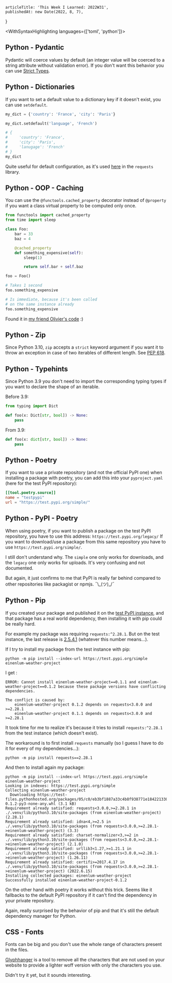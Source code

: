
<Layout>

    articleTitle: 'This Week I Learned: 2022W31',
    publishedAt: new Date(2022, 8, 7),
}

<WithSyntaxHighlighting languages={['toml', 'python']}>

<ArticleInfos meta={meta} />

## Python - Pydantic

Pydantic will coerce values by default (an integer value will be coerced to a string attribute without validation error). If you don't want this behavior you can use [Strict Types](https://pydantic-docs.helpmanual.io/usage/types/#strict-types).

## Python - Dictionaries

If you want to set a default value to a dictionary key if it doesn't exist, you can use `setdefault`.

```python
my_dict = {'country': 'France', 'city': 'Paris'}

my_dict.setdefault('language', 'French')

# {
#     'country': 'France',
#     'city': 'Paris',
#     'lanugage': 'French'
# }
my_dict
```

Quite useful for default configuration, as it's used [here](https://github.com/psf/requests/blob/main/requests/sessions.py#L599) in the `requests` library.

## Python - OOP - Caching

You can use the `@functools.cached_property` decorator instead of `@property` if you want a class virtual property to be computed only once.

```python
from functools import cached_property
from time import sleep

class Foo:
    bar = 33
    baz = 4

    @cached_property
    def something_expensive(self):
        sleep(1)

        return self.bar + self.baz

foo = Foo()

# Takes 1 second
foo.something_expensive

# Is immediate, because it's been called
# on the same instance already
foo.something_expensive
```

Found it in [my friend Olivier's code](https://github.com/olivierphi/gin_scoring/blob/django-version/src/apps/gin_scoring/models.py#L25) :)

## Python - Zip

Since Python 3.10, `zip` accepts a `strict` keyword argument if you want it to throw an exception in case of two iterables of different length. See [PEP 618](https://peps.python.org/pep-0618/).

## Python - Typehints

Since Python 3.9 you don't need to import the corresponding typing types if you want to declare the shape of an iterable.

Before 3.9:

```python
from typing import Dict

def foo(x: Dict[str, bool]) -> None:
    pass
```

From 3.9:

```python
def foo(x: dict[str, bool]) -> None:
    pass
```

## Python - Poetry

If you want to use a private repository (and not the official PyPI one) when installing a package with poetry, you can add this into your `pyproject.yaml` (here for the test PyPI repository):

```toml
[[tool.poetry.source]]
name = "testpypi"
url = "https://test.pypi.org/simple/"
```

## Python - PyPI - Poetry

When using poetry, if you want to publish a package on the test PyPI repository, you have to use this address: `https://test.pypi.org/legacy/`
If you want to download/use a package from this same repository you have to use `https://test.pypi.org/simple/`.

I still don't understand why. The `simple` one only works for downloads, and the `legacy` one only works for uploads. It's very confusing and not documented.

But again, it just confirms to me that PyPI is really far behind compared to other repositories like packagist or npmjs. ¯\\\_(ツ)\_/¯

## Python - Pip

If you created your package and published it on the [test PyPI instance](https://test.pypi.org/), and that package has a real world dependency, then installing it with pip could be really hard.

For example my package was requiring `requests:^2.28.1`. But on the test instance, the last release is [2.5.4.1](https://test.pypi.org/project/requests/) (whatever this number means…).

If I try to install my package from the test instance with pip:

```
python -m pip install --index-url https://test.pypi.org/simple einenlum-weather-project
```

I get :

```
ERROR: Cannot install einenlum-weather-project==0.1.1 and einenlum-weather-project==0.1.2 because these package versions have conflicting dependencies.

The conflict is caused by:
    einenlum-weather-project 0.1.2 depends on requests<3.0.0 and >=2.28.1
    einenlum-weather-project 0.1.1 depends on requests<3.0.0 and >=2.28.1
```

It took time for me to realize it's because it tries to install `requests:^2.28.1` from the test instance (which doesn't exist).

The workaround is to first install `requests` manually (so I guess I have to do it for every of my dependencies…):

```
python -m pip install requests==2.28.1
```

And then to install again my package:

```
python -m pip install --index-url https://test.pypi.org/simple einenlum-weather-project
Looking in indexes: https://test.pypi.org/simple
Collecting einenlum-weather-project
  Downloading https://test-files.pythonhosted.org/packages/05/c0/eb3bf1887a33c4b8f938771e1842213302b1b72dd9f12621320a3f645f1b/einenlum_weather_project-0.1.2-py3-none-any.whl (3.1 kB)
Requirement already satisfied: requests<3.0.0,>=2.28.1 in ./.venv/lib/python3.10/site-packages (from einenlum-weather-project) (2.28.1)
Requirement already satisfied: idna<4,>=2.5 in ./.venv/lib/python3.10/site-packages (from requests<3.0.0,>=2.28.1->einenlum-weather-project) (3.3)
Requirement already satisfied: charset-normalizer<3,>=2 in ./.venv/lib/python3.10/site-packages (from requests<3.0.0,>=2.28.1->einenlum-weather-project) (2.1.0)
Requirement already satisfied: urllib3<1.27,>=1.21.1 in ./.venv/lib/python3.10/site-packages (from requests<3.0.0,>=2.28.1->einenlum-weather-project) (1.26.11)
Requirement already satisfied: certifi>=2017.4.17 in ./.venv/lib/python3.10/site-packages (from requests<3.0.0,>=2.28.1->einenlum-weather-project) (2022.6.15)
Installing collected packages: einenlum-weather-project
Successfully installed einenlum-weather-project-0.1.2
```

On the other hand with poetry it works without this trick. Seems like it fallbacks to the default PyPI repository if it can't find the dependency in your private repository.

Again, really surprised by the behavior of pip and that it's still the default dependency manager for Python.

## CSS - Fonts

Fonts can be big and you don't use the whole range of characters present in the files.

[Glyphhanger](https://github.com/zachleat/glyphhanger) is a tool to remove all the characters that are not used on your website to provide a lighter woff version with only the characters you use.

Didn't try it yet, but it sounds interesting.

</WithSyntaxHighlighting>

</Layout>
